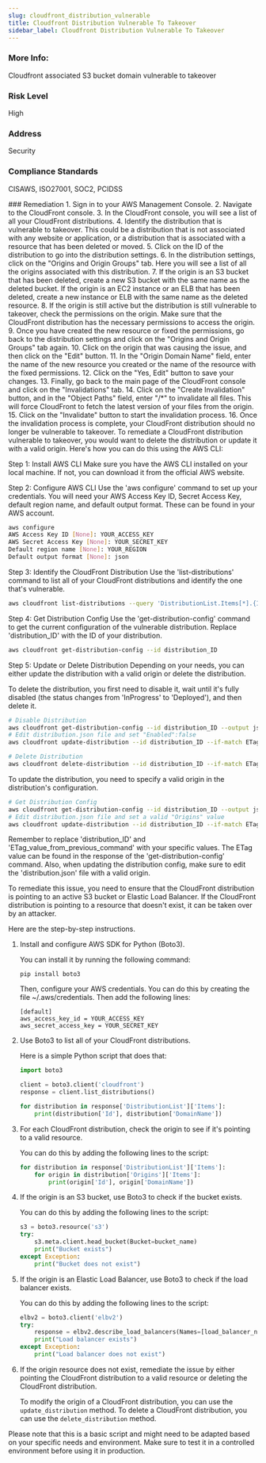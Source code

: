 ```yaml
---
slug: cloudfront_distribution_vulnerable
title: Cloudfront Distribution Vulnerable To Takeover
sidebar_label: Cloudfront Distribution Vulnerable To Takeover
---
```


### More Info:

Cloudfront associated S3 bucket domain vulnerable to takeover

### Risk Level

High

### Address

Security

### Compliance Standards

CISAWS, ISO27001, SOC2, PCIDSS


<Tab title='Remediation'>
### Remediation

<AccordionGroup>
<Accordion title='Using Console' defaultOpen='true'>
1. Sign in to your AWS Management Console.
2. Navigate to the CloudFront console.
3. In the CloudFront console, you will see a list of all your CloudFront distributions.
4. Identify the distribution that is vulnerable to takeover. This could be a distribution that is not associated with any website or application, or a distribution that is associated with a resource that has been deleted or moved.
5. Click on the ID of the distribution to go into the distribution settings.
6. In the distribution settings, click on the "Origins and Origin Groups" tab. Here you will see a list of all the origins associated with this distribution.
7. If the origin is an S3 bucket that has been deleted, create a new S3 bucket with the same name as the deleted bucket. If the origin is an EC2 instance or an ELB that has been deleted, create a new instance or ELB with the same name as the deleted resource.
8. If the origin is still active but the distribution is still vulnerable to takeover, check the permissions on the origin. Make sure that the CloudFront distribution has the necessary permissions to access the origin.
9. Once you have created the new resource or fixed the permissions, go back to the distribution settings and click on the "Origins and Origin Groups" tab again.
10. Click on the origin that was causing the issue, and then click on the "Edit" button.
11. In the "Origin Domain Name" field, enter the name of the new resource you created or the name of the resource with the fixed permissions.
12. Click on the "Yes, Edit" button to save your changes.
13. Finally, go back to the main page of the CloudFront console and click on the "Invalidations" tab.
14. Click on the "Create Invalidation" button, and in the "Object Paths" field, enter "/*" to invalidate all files. This will force CloudFront to fetch the latest version of your files from the origin.
15. Click on the "Invalidate" button to start the invalidation process.
16. Once the invalidation process is complete, your CloudFront distribution should no longer be vulnerable to takeover.
</Accordion>

<Accordion title='Using CLI'>
To remediate a CloudFront distribution vulnerable to takeover, you would want to delete the distribution or update it with a valid origin. Here's how you can do this using the AWS CLI:

Step 1: Install AWS CLI
Make sure you have the AWS CLI installed on your local machine. If not, you can download it from the official AWS website.

Step 2: Configure AWS CLI
Use the 'aws configure' command to set up your credentials. You will need your AWS Access Key ID, Secret Access Key, default region name, and default output format. These can be found in your AWS account.

```bash
aws configure
AWS Access Key ID [None]: YOUR_ACCESS_KEY
AWS Secret Access Key [None]: YOUR_SECRET_KEY
Default region name [None]: YOUR_REGION
Default output format [None]: json
```

Step 3: Identify the CloudFront Distribution
Use the 'list-distributions' command to list all of your CloudFront distributions and identify the one that's vulnerable.

```bash
aws cloudfront list-distributions --query 'DistributionList.Items[*].{ID:Id,Domain:DomainName}'
```

Step 4: Get Distribution Config
Use the 'get-distribution-config' command to get the current configuration of the vulnerable distribution. Replace 'distribution_ID' with the ID of your distribution.

```bash
aws cloudfront get-distribution-config --id distribution_ID
```

Step 5: Update or Delete Distribution
Depending on your needs, you can either update the distribution with a valid origin or delete the distribution.

To delete the distribution, you first need to disable it, wait until it's fully disabled (the status changes from 'InProgress' to 'Deployed'), and then delete it.

```bash
# Disable Distribution
aws cloudfront get-distribution-config --id distribution_ID --output json > distribution.json
# Edit distribution.json file and set "Enabled":false
aws cloudfront update-distribution --id distribution_ID --if-match ETag_value_from_previous_command --distribution-config file://distribution.json

# Delete Distribution
aws cloudfront delete-distribution --id distribution_ID --if-match ETag_value_from_previous_command
```

To update the distribution, you need to specify a valid origin in the distribution's configuration.

```bash
# Get Distribution Config
aws cloudfront get-distribution-config --id distribution_ID --output json > distribution.json
# Edit distribution.json file and set a valid "Origins" value
aws cloudfront update-distribution --id distribution_ID --if-match ETag_value_from_previous_command --distribution-config file://distribution.json
```

Remember to replace 'distribution_ID' and 'ETag_value_from_previous_command' with your specific values. The ETag value can be found in the response of the 'get-distribution-config' command. Also, when updating the distribution config, make sure to edit the 'distribution.json' file with a valid origin.
</Accordion>

<Accordion title='Using Python'>
To remediate this issue, you need to ensure that the CloudFront distribution is pointing to an active S3 bucket or Elastic Load Balancer. If the CloudFront distribution is pointing to a resource that doesn't exist, it can be taken over by an attacker.

Here are the step-by-step instructions.

1. Install and configure AWS SDK for Python (Boto3). 

   You can install it by running the following command:
   ```
   pip install boto3
   ```
   Then, configure your AWS credentials. You can do this by creating the file ~/.aws/credentials. Then add the following lines:
   ```
   [default]
   aws_access_key_id = YOUR_ACCESS_KEY
   aws_secret_access_key = YOUR_SECRET_KEY
   ```

2. Use Boto3 to list all of your CloudFront distributions.

   Here is a simple Python script that does that:
   ```python
   import boto3

   client = boto3.client('cloudfront')
   response = client.list_distributions()

   for distribution in response['DistributionList']['Items']:
       print(distribution['Id'], distribution['DomainName'])
   ```

3. For each CloudFront distribution, check the origin to see if it's pointing to a valid resource.

   You can do this by adding the following lines to the script:
   ```python
   for distribution in response['DistributionList']['Items']:
       for origin in distribution['Origins']['Items']:
           print(origin['Id'], origin['DomainName'])
   ```

4. If the origin is an S3 bucket, use Boto3 to check if the bucket exists.

   You can do this by adding the following lines to the script:
   ```python
   s3 = boto3.resource('s3')
   try:
       s3.meta.client.head_bucket(Bucket=bucket_name)
       print("Bucket exists")
   except Exception:
       print("Bucket does not exist")
   ```

5. If the origin is an Elastic Load Balancer, use Boto3 to check if the load balancer exists.

   You can do this by adding the following lines to the script:
   ```python
   elbv2 = boto3.client('elbv2')
   try:
       response = elbv2.describe_load_balancers(Names=[load_balancer_name])
       print("Load balancer exists")
   except Exception:
       print("Load balancer does not exist")
   ```

6. If the origin resource does not exist, remediate the issue by either pointing the CloudFront distribution to a valid resource or deleting the CloudFront distribution.

   To modify the origin of a CloudFront distribution, you can use the `update_distribution` method. To delete a CloudFront distribution, you can use the `delete_distribution` method.

Please note that this is a basic script and might need to be adapted based on your specific needs and environment. Make sure to test it in a controlled environment before using it in production.
</Accordion>

</AccordionGroup>
</Tab>
</Tabs>


